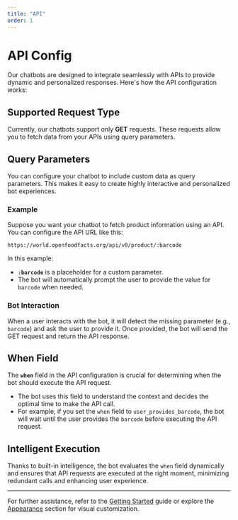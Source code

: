 ```yaml
---
title: "API"
order: 1
---
```



# API Config

Our chatbots are designed to integrate seamlessly with APIs to provide dynamic and personalized responses. Here's how the API configuration works:

## Supported Request Type

Currently, our chatbots support only **GET** requests. These requests allow you to fetch data from your APIs using query parameters.

## Query Parameters

You can configure your chatbot to include custom data as query parameters. This makes it easy to create highly interactive and personalized bot experiences.

### Example

Suppose you want your chatbot to fetch product information using an API. You can configure the API URL like this:

```
https://world.openfoodfacts.org/api/v0/product/:barcode
```

In this example:
- **`:barcode`** is a placeholder for a custom parameter.
- The bot will automatically prompt the user to provide the value for `barcode` when needed.

### Bot Interaction

When a user interacts with the bot, it will detect the missing parameter (e.g., `barcode`) and ask the user to provide it. Once provided, the bot will send the GET request and return the API response.

## When Field

The **`when`** field in the API configuration is crucial for determining when the bot should execute the API request. 

- The bot uses this field to understand the context and decides the optimal time to make the API call.
- For example, if you set the `when` field to `user_provides_barcode`, the bot will wait until the user provides the `barcode` before executing the API request.

## Intelligent Execution

Thanks to built-in intelligence, the bot evaluates the `when` field dynamically and ensures that API requests are executed at the right moment, minimizing redundant calls and enhancing user experience.

---

For further assistance, refer to the [Getting Started](./getting_started.mdx) guide or explore the [Appearance](./appearance.mdx) section for visual customization.
